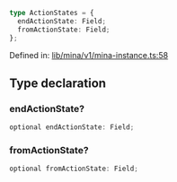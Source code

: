 ```ts
type ActionStates = {
  endActionState: Field;
  fromActionState: Field;
};
```

Defined in: [lib/mina/v1/mina-instance.ts:58](https://github.com/o1-labs/o1js/blob/46b9772d07785397c4bd76a102bc9f6730d321bb/src/lib/mina/v1/mina-instance.ts#L58)

## Type declaration

### endActionState?

```ts
optional endActionState: Field;
```

### fromActionState?

```ts
optional fromActionState: Field;
```

